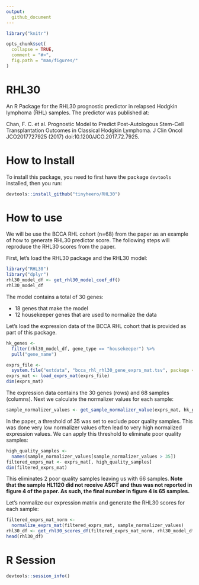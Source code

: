 ```yaml
---
output: 
  github_document
---
```


<!-- README.md is generated from README.Rmd. Please edit that file -->

```r
library("knitr") 

opts_chunk$set(
  collapse = TRUE,
  comment = "#>",
  fig.path = "man/figures/"
)
```

# RHL30

An R Package for the RHL30 prognostic predictor in relapsed Hodgkin lymphoma
(RHL) samples. The predictor was published at:

Chan, F. C. et al. Prognostic Model to Predict Post-Autologous Stem-Cell 
Transplantation Outcomes in Classical Hodgkin Lymphoma. J Clin Oncol 
JCO2017727925 (2017) doi:10.1200/JCO.2017.72.7925.

# How to Install

To install this package, you need to first have the package `devtools` 
installed, then you run:

```r
devtools::install_github("tinyheero/RHL30")
```

# How to use

We will be use the BCCA RHL cohort (n=68) from the paper as an example of how to 
generate RHL30 predictor score. The following steps will reproduce the RHL30 
scores from the paper. 

First, let's load the RHL30 package and the RHL30 model:

```r
library("RHL30")
library("dplyr")
rhl30_model_df <- get_rhl30_model_coef_df()
rhl30_model_df
```

The model contains a total of 30 genes:

* 18 genes that make the model
* 12 housekeeper genes that are used to normalize the data

Let's load the expression data of the BCCA RHL cohort that is provided as part
of this package.

```r
hk_genes <- 
  filter(rhl30_model_df, gene_type == "housekeeper") %>%
  pull("gene_name")

exprs_file <- 
  system.file("extdata", "bcca_rhl_rhl30_gene_exprs_mat.tsv", package = "RHL30")
exprs_mat <- load_exprs_mat(exprs_file)
dim(exprs_mat)
```

The expression data contains the 30 genes (rows) and 68 samples (columns). Next 
we calculate the normalizer values for each sample:

```r
sample_normalizer_values <- get_sample_normalizer_value(exprs_mat, hk_genes)
```

In the paper, a threshold of 35 was set to exclude poor quality samples. This 
was done very low normalizer values often lead to very high normalized 
expression values. We can apply this threshold to eliminate poor quality 
samples:

```r
high_quality_samples <- 
  names(sample_normalizer_values[sample_normalizer_values > 35])
filtered_exprs_mat <- exprs_mat[, high_quality_samples]
dim(filtered_exprs_mat)
```

This eliminates 2 poor quality samples leaving us with 66 samples. **Note that
the sample HL1120 did not receive ASCT and thus was not reported in figure 4 of
the paper. As such, the final number in figure 4 is 65 samples.**

Let's normalize our expression matrix and generate the RHL30 scores for each
sample:

```r
filtered_exprs_mat_norm <- 
  normalize_exprs_mat(filtered_exprs_mat, sample_normalizer_values)
rhl30_df <- get_rhl30_scores_df(filtered_exprs_mat_norm, rhl30_model_df)
head(rhl30_df)
```

# R Session

```r
devtools::session_info()
```
